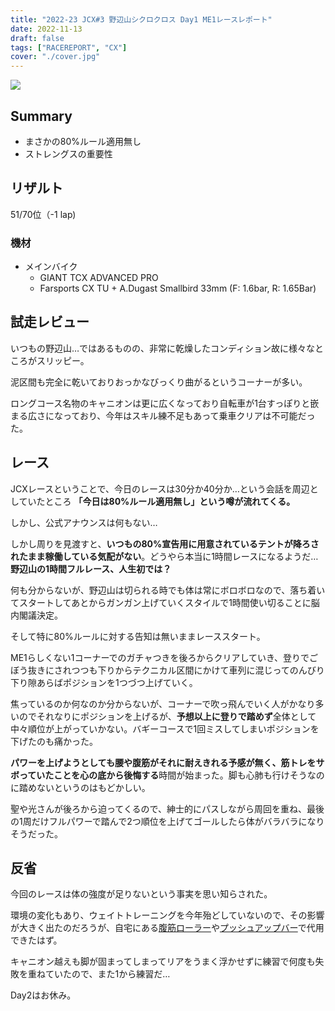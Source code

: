 ```yaml
---
title: "2022-23 JCX#3 野辺山シクロクロス Day1 ME1レースレポート"
date: 2022-11-13
draft: false
tags: ["RACEREPORT", "CX"]
cover: "./cover.jpg"
---
```


![ ](./cover.jpg)

## Summary

- まさかの80%ルール適用無し
- ストレングスの重要性

## リザルト

51/70位（-1 lap)

### 機材

- メインバイク
  - GIANT TCX ADVANCED PRO
  - Farsports CX TU + A.Dugast Smallbird 33mm (F: 1.6bar, R: 1.65Bar)

## 試走レビュー

いつもの野辺山…ではあるものの、非常に乾燥したコンディション故に様々なところがスリッピー。

泥区間も完全に乾いておりおっかなびっくり曲がるというコーナーが多い。

ロングコース名物のキャニオンは更に広くなっており自転車が1台すっぽりと嵌まる広さになっており、今年はスキル練不足もあって乗車クリアは不可能だった。

## レース

JCXレースということで、今日のレースは30分か40分か…という会話を周辺としていたところ **「今日は80%ルール適用無し」という噂が流れてくる。**

しかし、公式アナウンスは何もない…

しかし周りを見渡すと、**いつもの80%宣告用に用意されているテントが降ろされたまま稼働している気配がない**。どうやら本当に1時間レースになるようだ…**野辺山の1時間フルレース、人生初では？**

何も分からないが、野辺山は切られる時でも体は常にボロボロなので、落ち着いてスタートしてあとからガンガン上げていくスタイルで1時間使い切ることに脳内閣議決定。

そして特に80%ルールに対する告知は無いままレーススタート。

ME1らしくない1コーナーでのガチャつきを後ろからクリアしていき、登りでごぼう抜きにされつつも下りからテクニカル区間にかけて車列に混じってのんびり下り隙あらばポジションを1つづつ上げていく。

焦っているのか何なのか分からないが、コーナーで吹っ飛んでいく人がかなり多いのでそれなりにポジションを上げるが、**予想以上に登りで踏めず**全体として中々順位が上がっていかない。バギーコースで1回ミスしてしまいポジションを下げたのも痛かった。

**パワーを上げようとしても腰や腹筋がそれに耐えきれる予感が無く、筋トレをサボっていたことを心の底から後悔する**時間が始まった。脚も心肺も行けそうなのに踏めないというのはもどかしい。

聖や光さんが後ろから迫ってくるので、紳士的にパスしながら周回を重ね、最後の1周だけフルパワーで踏んで2つ順位を上げてゴールしたら体がバラバラになりそうだった。

## 反省

今回のレースは体の強度が足りないという事実を思い知らされた。

環境の変化もあり、ウェイトトレーニングを今年殆どしていないので、その影響が大きく出たのだろうが、自宅にある[腹筋ローラー](https://amzn.to/3UQ55dZ)や[プッシュアップバー](https://amzn.to/3UQ59KL)で代用できたはず。

<Amzn asin="B07SNP54DB">

キャニオン越えも脚が固まってしまってリアをうまく浮かせずに練習で何度も失敗を重ねていたので、また1から練習だ…

Day2はお休み。

